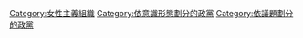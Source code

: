 {{Commonscat|Feminist parties}}

[[Category:女性主義組織|Category:女性主義組織]]
[[Category:依意識形態劃分的政黨|Category:依意識形態劃分的政黨]]
[[Category:依議題劃分的政黨|Category:依議題劃分的政黨]]